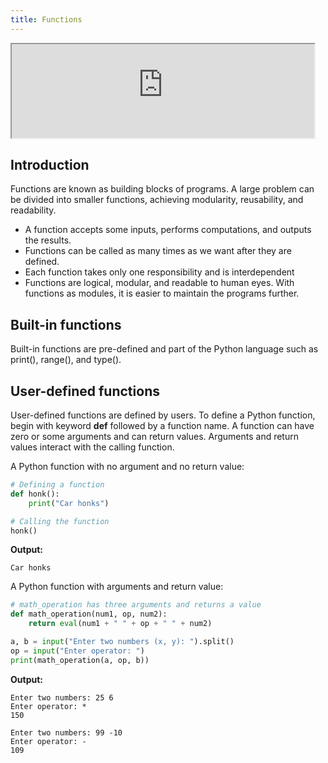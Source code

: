 ```yaml
---
title: Functions
---
```



<Draggable>
  <div class="card-demo" style={{ position: "relative", zIndex: 5 }}>
    <div
      class="card"
      style={{ backgroundColor: "#1d9dff", position: "relative", zIndex: 5 }}
    >
      <iframe
        src="https://vm.theprogrammingfoundation.org/images/emulation/python.html"
        width="96%"
        height="auto"
      ></iframe>
    </div>
  </div>
</Draggable>

## Introduction

Functions are known as building blocks of programs. A large problem can be divided into smaller functions, achieving modularity, reusability, and readability.

- A function accepts some inputs, performs computations, and outputs the results.
- Functions can be called as many times as we want after they are defined.
- Each function takes only one responsibility and is interdependent
- Functions are logical, modular, and readable to human eyes. With functions as modules, it is easier to maintain the programs further.

## Built-in functions

Built-in functions are pre-defined and part of the Python language such as print(), range(), and type().

## User-defined functions

User-defined functions are defined by users. To define a Python function, begin with keyword **def** followed by a function name.
A function can have zero or some arguments and can return values. Arguments and return values interact with the calling function.

A Python function with no argument and no return value:

```python
# Defining a function
def honk():
    print("Car honks")

# Calling the function
honk()
```

**Output:**

```
Car honks
```

A Python function with arguments and return value:

```Python
# math_operation has three arguments and returns a value
def math_operation(num1, op, num2):
    return eval(num1 + " " + op + " " + num2)

a, b = input("Enter two numbers (x, y): ").split()
op = input("Enter operator: ")
print(math_operation(a, op, b))
```

**Output:**

```
Enter two numbers: 25 6
Enter operator: *
150
```

```
Enter two numbers: 99 -10
Enter operator: -
109
```
